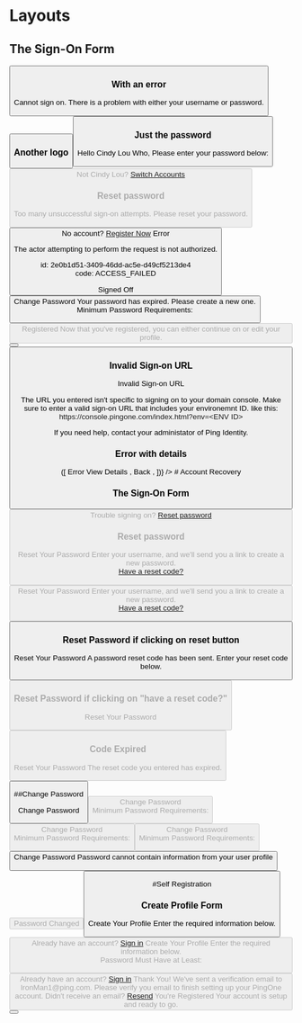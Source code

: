 
# Layouts

## The Sign-On Form

<ComponentDemo>
    <Card>
        <Logo src="ping-logo.svg"/>
        <Form>
            <FloatLabelTextInput label="Username" id="username6"/>
            <FloatLabelPasswordInput label="Password" id="password2"/>
            <div><Checkbox label="Remember me"/></div>
            <Button label="Sign On" primary/>
        </Form>
    </Card>
</ComponentDemo>

### With an error
<ComponentDemo>
    <Card>
        <Logo src="ping-logo.svg"/>
        <Feedback type="error">Cannot sign on. There is a problem with either your username or password.</Feedback>
        <Form>
            <FloatLabelTextInput label="Username" id="username7"/>
            <FloatLabelPasswordInput label="Password" id="password3"/>
            <div><Checkbox label="Remember me"/></div>
            <Button label="Sign On" primary/>
        </Form>
    </Card>
</ComponentDemo>

### Another logo
<ComponentDemo>
    <Card>
        <Logo src="jj-logo.png"/>
        <Form>
            <FloatLabelTextInput label="Username" id="username8"/>
            <FloatLabelPasswordInput label="Password" id="password4"/>
            <div><Checkbox label="Remember me"/></div>
            <Button label="Sign On" primary/>
        </Form>
    </Card>
</ComponentDemo>

### Just the password
<ComponentDemo>
    <Card>
        <Logo src="ping-logo.svg"/>
        <Heading>Hello Cindy Lou Who,</Heading>
        <TextBlock>Please enter your password below:</TextBlock>
        <Form>
            <FloatLabelPasswordInput label="Password" id="password5"/>
            <Button label="Sign On" primary disabled/>
        </Form>
        <TextBlock size="small">Not Cindy Lou? <a href="#">Switch Accounts</a></TextBlock>
    </Card>
</ComponentDemo>

### Reset password
<ComponentDemo>
    <Card>
        <Logo src="ping-logo.svg"/>
        <Feedback type="error">Too many unsuccessful sign-on attempts. Please reset your password.</Feedback>
        <Form>
            <Button label="Reset Password" primary/>
        </Form>
        <TextBlock size="small">No account? <a href="#">Register Now</a></TextBlock>
    </Card>
</ComponentDemo>

<ComponentDemo>
    <Card>
        <Logo src="ping-logo.svg"/>
        <IconFeedback type="error">Error</IconFeedback>
        <TextBlock size="small">
            <p>The actor attempting to perform the request is not authorized.</p>
            <p><TextStyle muted>
                id: 2e0b1d51-3409-46dd-ac5e-d49cf5213de4<br />
                code: ACCESS_FAILED
            </TextStyle></p>
        </TextBlock>
    </Card>
</ComponentDemo>

<ComponentDemo>
    <Card>
        <Logo src="ping-logo.svg"/>
        <IconFeedback type="success">Signed Off</IconFeedback>
        <Button label="Sign On"/>
    </Card>
</ComponentDemo>

<ComponentDemo>
    <Card>
        <Logo src="ping-logo.svg"/>
        <Heading>Change Password</Heading>
        <Feedback type="alert">Your password has expired. Please create a new one.</Feedback>
        <Form>
            <FloatLabelPasswordInput label="Current Password" id="password" />
            <FloatLabelPasswordInput label="New Password" id="new">
                <Tooltip>
                    <Heading level={4}>Minimum Password Requirements:</Heading>
                    <Requirements
                        requirements={[
                            {
                                name: '6 characters',
                                status: 'no',
                            },
                            {
                                name: 'At least 1 of ABCDEFGHIJKLMNOPQRSTUVWXYZabcdefghijklmnopqrstuvwxyz',
                                status: 'yes',
                            },
                            {
                                name: '1 lowercase letter',
                                status: 'yes',
                            },
                            {
                                name: '1 number (0-9)',
                                status: 'no',
                            },
                            {
                                name: `Here is a very long requirement that hopefully won't come into play much
                                    but let's still make sure we support having this much content show.`,
                                status: 'no',
                            },
                        ]}
                    />
                </Tooltip>
            </FloatLabelPasswordInput>
            <FloatLabelPasswordInput label="Verify New Password" id="verify" />
            <Button label="Save" primary disabled />
        </Form>
    </Card>
</ComponentDemo>

<ComponentDemo>
    <Card>
        <Logo src="ping-logo.svg"/>
        <IconFeedback type="success" small>Registered</IconFeedback>
        <TextBlock>Now that you've registered, you can either continue on or edit your profile.</TextBlock>
        <ButtonSet>
            <Button label="Edit Profile"/>
            <Button label="Continue" primary/>
        </ButtonSet>
    </Card>
</ComponentDemo>

### Invalid Sign-on URL

<ComponentDemo>
    <Card width="large">
        <Logo src="ping-logo.svg"/>
        <Heading> Invalid Sign-on URL </Heading>
        <TextBlock>
            <p>
                The URL you entered isn't specific to signing on to your domain console.
                Make sure to enter a valid sign-on URL that includes your environemnt ID.
                like this: <a>https://console.pingone.com/index.html?env=&lt;ENV ID&gt;</a>
            </p>
            <p>
                If you need help, contact your administator of Ping Identity.
            </p>
        </TextBlock>
    </Card>
</ComponentDemo>

### Error with details

<ComponentDemo>
    <TwoSidedDemo
        renderSides={onFlip => ([
            <Card key="front">
                <Logo src="ping-logo.svg"/>
                <IconFeedback type="error">Error</IconFeedback>
                <StepLink onClick={onFlip}>View Details</StepLink>
            </Card>,
            <Card key="back">
                <SerializedData data={{
                    'id': '6c796712-0f16-4062-815a-e0a92f4a2143',
                    'code': 'INVALID_DATA',
                    'details': [
                        {
                            'code': 'EMPTY_VALUE',
                            'target': 'givenName',
                            'message': 'Given name cannot be empty.',
                        },
                        {
                            'code': 'OUT_OF_RANGE',
                            'target': 'age',
                            'message': 'Age must be between 1 and 150',
                            'innerError': {
                                'rangeMinimumValue': '1',
                                'rangeMaximumValue': '150',
                            }
                        },
                    ]
                }} />
                <StepLink type="back" onClick={onFlip}>Back</StepLink>
            </Card>,
        ])}
    />
</ComponentDemo>
# Account Recovery

### The Sign-On Form

<ComponentDemo>
    <Card>
        <Logo src="ping-logo.svg"/>
        <Form>
            <FloatLabelTextInput label="Username" id="username9"/>
            <FloatLabelPasswordInput label="Password" id="password6"/>
            <Button label="Sign On" primary disabled/>
        </Form>
        <TextBlock size="small">Trouble signing on? <a href="#">Reset password</a></TextBlock>
    </Card>
</ComponentDemo>

### Reset password
<ComponentDemo>
    <Card>
        <Logo src="ping-logo.svg"/>
        <Heading>
            Reset Your Password
        </Heading>
        <TextBlock>
            Enter your username, and we'll send you a link to create a new password.
        </TextBlock>
        <Form margin="small">
            <FloatLabelTextInput label="Username" id="username10"/>
            <TextBlock size="small-right"><a href="#">Have a reset code?</a></TextBlock>
            <Button label="Reset" primary disabled/>
        </Form>
    </Card>
</ComponentDemo>

<ComponentDemo>
    <Card>
        <Logo src="ping-logo.svg"/>
        <Heading>
            Reset Your Password
        </Heading>
        <TextBlock>
            Enter your username, and we'll send you a link to create a new password.
        </TextBlock>
        <Form margin="small">
            <FloatLabelTextInput label="Username" id="username11" defaultValue="IronMan@gmail.com"/>
            <TextBlock size="small-right"><a href="#">Have a reset code?</a></TextBlock>
            <Button label="Reset" primary/>
        </Form>
    </Card>
</ComponentDemo>

### Reset Password if clicking on reset button
<ComponentDemo>
    <Card>
        <Logo src="ping-logo.svg"/>
        <Heading>
            Reset Your Password
        </Heading>
        <TextBlock>
            A password reset code has been sent. Enter your reset code below.
        </TextBlock>
        <Form>
            <FloatLabelTextInput label="Reset Code"/>
            <Button label="Reset" primary disabled/>
        </Form>
    </Card>
</ComponentDemo>

### Reset Password if clicking on "have a reset code?"
<ComponentDemo>
    <Card>
        <Logo src="ping-logo.svg"/>
        <Heading>
            Reset Your Password
        </Heading>
        <Form>
            <FloatLabelTextInput label="Reset Code"/>
            <Button label="Reset" primary disabled/>
        </Form>
    </Card>
</ComponentDemo>



### Code Expired
<ComponentDemo>
    <Card>
        <Logo src="ping-logo.svg"/>
        <Heading>
            Reset Your Password
        </Heading>
        <Feedback type="error">
            The reset code you entered has expired.
        </Feedback>
        <Form>
            <FloatLabelTextInput label="Username" id="username12" defaultValue="IronMan@gmail.com"/>
            <Button label="Send New Code" primary/>
        </Form>
    </Card>
</ComponentDemo>

##Change Password


<ComponentDemo>
    <Card>
        <Logo src="ping-logo.svg"/>
        <Heading>Change Password</Heading>
        <Form>
            <FloatLabelPasswordInput label="New Password" id="newPwd1" />
            <FloatLabelPasswordInput label="Verify New Password" id="verifyPwd1" />
            <Button label="Save" primary disabled />
        </Form>
    </Card>
</ComponentDemo>

<ComponentDemo>
    <Card>
        <Logo src="ping-logo.svg"/>
        <Heading>Change Password</Heading>
        <Form>
            <FloatLabelPasswordInput label="New Password" id="newPwD2" defaultValue="eightPassword">
                <Tooltip>
                    <Heading level={4}>Minimum Password Requirements:</Heading>
                    <Requirements
                        requirements={[
                            {
                                name: '8 characters',
                                status: 'yes',
                            },
                            {
                                name: 'At least 1 special character',
                                status: 'no',
                            },
                            {
                                name: '1 UPPERCASE Character',
                                status: 'yes',
                            },
                            {
                                name: '1 number (0-9)',
                                status: 'no',
                            },
                        ]}
                    />
                </Tooltip>
            </FloatLabelPasswordInput>
            <FloatLabelPasswordInput label="Verify New Password" id="verifyPwd2" />
            <Button label="Save" primary disabled />
        </Form>
    </Card>
</ComponentDemo>

<ComponentDemo>
    <Card>
        <Logo src="ping-logo.svg"/>
        <Heading>Change Password</Heading>
        <Form>
            <FloatLabelPasswordInput label="New Password" id="newPwD3" defaultValue="eightPassword" success>
                <Tooltip>
                    <Heading level={4}>Minimum Password Requirements:</Heading>
                    <Requirements
                        requirements={[
                            {
                                name: '8 characters',
                                status: 'yes',
                            },
                            {
                                name: 'At least 1 special character',
                                status: 'no',
                            },
                            {
                                name: '1 UPPERCASE Character',
                                status: 'yes',
                            },
                            {
                                name: '1 number (0-9)',
                                status: 'no',
                            },
                        ]}
                    />
                </Tooltip>
            </FloatLabelPasswordInput>
            <FloatLabelPasswordInput label="Verify New Password" id="verifyPwd3" defaultValue="eightPa"/>
            <Button label="Save" primary disabled />
        </Form>
    </Card>
</ComponentDemo>

<ComponentDemo>
    <Card>
        <Logo src="ping-logo.svg"/>
        <Heading>Change Password</Heading>
        <Form>
            <FloatLabelPasswordInput label="New Password" id="newPwD4" defaultValue="eightPassword" success>
                <Tooltip>
                    <Heading level={4}>Minimum Password Requirements:</Heading>
                    <Requirements
                        requirements={[
                            {
                                name: '8 characters',
                                status: 'yes',
                            },
                            {
                                name: 'At least 1 special character',
                                status: 'no',
                            },
                            {
                                name: '1 UPPERCASE Character',
                                status: 'yes',
                            },
                            {
                                name: '1 number (0-9)',
                                status: 'no',
                            },
                        ]}
                    />
                </Tooltip>
            </FloatLabelPasswordInput>
            <FloatLabelPasswordInput label="Verify New Password" id="verifyPwd4" defaultValue="eightPassword" success/>
            <Button label="Save" primary/>
        </Form>
    </Card>
</ComponentDemo>

<ComponentDemo>
    <Card>
        <Logo src="ping-logo.svg"/>
        <Heading>Change Password</Heading>
        <Feedback type="error">
            Password cannot contain information from your user profile
        </Feedback>
        <Form>
            <FloatLabelPasswordInput label="New Password" id="newPwD5" defaultValue="eightPassword">
            </FloatLabelPasswordInput>
            <FloatLabelPasswordInput label="Verify New Password" id="verifyPwd5" defaultValue="eightPassword"/>
            <Button label="Save" primary disabled />
        </Form>
    </Card>
</ComponentDemo>

<ComponentDemo>
    <Card>
        <Logo src="ping-logo.svg"/>
        <IconFeedback type="success" medium>Password Changed</IconFeedback>
        <Button label="Continue" secondary/>
    </Card>
</ComponentDemo>

#Self Registration

### Create Profile Form
<ComponentDemo>
    <Card>
        <Logo src="ping-logo.svg"/>
        <Heading>Create Your Profile</Heading>
        <TextBlock size="small">Enter the required information below.</TextBlock>
        <Form spacing="large" >
            <Stack size="small">
                <FloatLabelTextInput label="First Name" id="firstname1"/>
                <FloatLabelTextInput label="Last Name" id="lastname1"/>
            </Stack>
            <Stack size="small">
                <FloatLabelTextInput label="Username" id="username13"/>
                <FloatLabelTextInput label="Email Address" id="email1"/>
            </Stack>
            <Stack size="small">
                <FloatLabelPasswordInput label="Password" id="newPwd6"/>
                <FloatLabelPasswordInput label="Verify New Password" id="verifyPwd6"/>
            </Stack>
            <Button label="Save" primary disabled/>
        </Form>
        <TextBlock size="small">Already have an account? <a href="#">Sign in</a></TextBlock>
    </Card>
</ComponentDemo>

<ComponentDemo>
    <Card>
        <Logo src="ping-logo.svg"/>
        <Heading>Create Your Profile</Heading>
        <TextBlock size="small">Enter the required information below.</TextBlock>
        <Form>
            <FloatLabelTextInput label="First Name" id="firstname2" defaultValue="Tony"/>
            <FloatLabelTextInput label="Last Name" id="lastname2" defaultValue="Stark"/>
            <FloatLabelTextInput label="Username" id="username14" defaultValue="IronMan1"/>
            <FloatLabelTextInput label="Email Address" id="email2" defaultValue="IronMan1@ping.com"/>
            <FloatLabelPasswordInput label="Password" id="newPwd7" defaultValue="Hello">
                    <Tooltip>
                    <Heading level={4}>Password Must Have at Least:</Heading>
                    <Requirements
                        requirements={[
                            {
                                name: '8 characters',
                                status: 'error',
                            },
                            {
                                name: '1 UPPERCASE letter',
                                status: 'yes',
                            },
                            {
                                name: '1 lowercase letter',
                                status: 'yes',
                            },
                            {
                                name: '1 number (0-9)',
                                status: 'error',
                            },
                        ]}
                    />
                </Tooltip>
            </FloatLabelPasswordInput>
            <FloatLabelPasswordInput label="Verify New Password" id="verifyPwd7"/>
            <Button label="Save" primary disabled/>
        </Form>
        <TextBlock size="small">Already have an account? <a href="#">Sign in</a></TextBlock>
    </Card>
</ComponentDemo>

<ComponentDemo>
    <Card>
        <Logo src="ping-logo.svg"/>
        <Heading>Thank You!</Heading>
        <TextBlock>
            We've sent a verification email to IronMan1@ping.com.
            Please verify you email to finish setting up your PingOne account.
        </TextBlock>
        <TextBlock size="small">Didn't receive an email? <a href="#">Resend</a></TextBlock>
    </Card>
</ComponentDemo>

<ComponentDemo>
    <Card>
        <Logo src="ping-logo.svg"/>
        <IconFeedback type="success" small>You're Registered</IconFeedback>
        <TextBlock spacing="xxlarge">Your account is setup and ready to go.</TextBlock>
        <Button label="Sign On" primary/>
    </Card>
</ComponentDemo>

